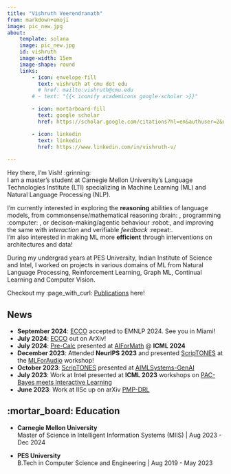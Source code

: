 ```yaml
---
title: "Vishruth Veerendranath"
from: markdown+emoji
image: pic_new.jpg
about:
    template: solana
    image: pic_new.jpg
    id: vishruth
    image-width: 15em
    image-shape: round
    links:
        - icon: envelope-fill
          text: vishruth at cmu dot edu
          # href: mailto:vishruth@cmu.edu
        # - text: "{{< iconify academicons google-scholar >}}"  

        - icon: mortarboard-fill
          text: google scholar
          href: https://scholar.google.com/citations?hl=en&authuser=2&user=Lg6yyBEAAAAJ 

        - icon: linkedin
          text: linkedin
          href: https://www.linkedin.com/in/vishruth-v/
    
---
```


:::{#vishruth}

Hey there, I'm Vish! :grinning:     
I am a master's student at Carnegie Mellon University's Language Technologies Institute (LTI) specializing in Machine Learning (ML) and Natural Language Processing (NLP).

I'm currently interested in exploring the **reasoning** abilities of language models, from commonsense/mathematical reasoning :brain: , programming :computer: , or decison-making/agentic behaviour :robot:, and improving the same with *interaction* and verifiable *feedback* :repeat:.     
I'm also interested in making ML more **efficient** through interventions on architectures and data!

During my undergrad years at PES University, Indian Institute of Science and Intel, I worked on projects in various domains of ML from Natural Language Processing, Reinforcement Learning, Graph ML, Continual Learning and Computer Vision.      

Checkout my :page_with_curl: [Publications](publications.qmd) here!   
:::

## News
- **September 2024**: [ECCO](https://arxiv.org/abs/2407.14044) accepted to EMNLP 2024. See you in Miami!
- **July 2024**: [ECCO](https://arxiv.org/abs/2407.14044) out on ArXiv!
- **July 2024**: [Pre-Calc](https://arxiv.org/abs/2404.14355) presented at [AIForMath](https://sites.google.com/view/ai4mathworkshopicml2024) @ **ICML 2024**
- **December 2023**: Attended **NeurIPS 2023** and presented [ScripTONES](https://mlforaudioworkshop.com/ScripTONES.pdf) at the [MLForAudio]((https://mlforaudioworkshop.com/)) workshop!
- **October 2023**: [ScripTONES](https://mlforaudioworkshop.com/ScripTONES.pdf) presented at [AIMLSystems-GenAI](https://www.aimlsystems.org/2023/workshop-genai/)
- **July 2023**: Work at Intel presented at **ICML 2023** workshops on [PAC-Bayes meets Interactive Learning](https://bguedj.github.io/icml2023-workshop/#six)
- **June 2023**: Work at IISc up on arXiv [PMP-DRL](https://arxiv.org/pdf/2306.09055.pdf)

## :mortar_board: Education 
- **Carnegie Mellon University**    
  Master of Science in Intelligent Information Systems (MIIS) | Aug 2023 - Dec 2024

- **PES University**    
  B.Tech in Computer Science and Engineering | Aug 2019 - May 2023
